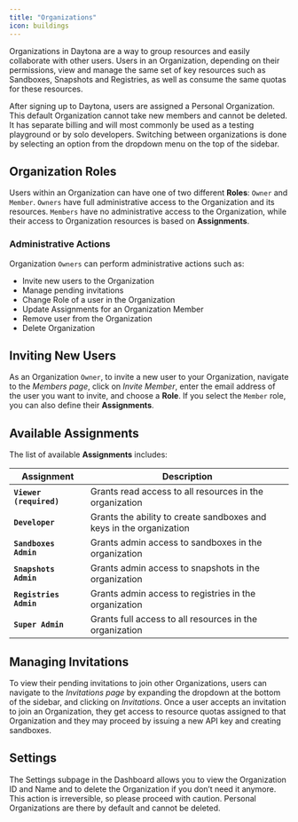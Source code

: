 ```yaml
---
title: "Organizations"
icon: buildings
---
```


Organizations in Daytona are a way to group resources and easily collaborate with other users. Users in an Organization, depending on their permissions, view and manage the same set of key resources such as Sandboxes, Snapshots and Registries, as well as consume the same quotas for these resources.

After signing up to Daytona, users are assigned a Personal Organization. This default Organization cannot take new members and cannot be deleted. It has separate billing and will most commonly be used as a testing playground or by solo developers. Switching between organizations is done by selecting an option from the dropdown menu on the top of the sidebar.

## Organization Roles

Users within an Organization can have one of two different **Roles**: `Owner` and `Member`. `Owners` have full administrative access to the Organization and its resources. `Members` have no administrative access to the Organization, while their access to Organization resources is based on **Assignments**.

### Administrative Actions

Organization `Owners` can perform administrative actions such as:

* Invite new users to the Organization
* Manage pending invitations
* Change Role of a user in the Organization
* Update Assignments for an Organization Member
* Remove user from the Organization
* Delete Organization

## Inviting New Users

As an Organization `Owner`, to invite a new user to your Organization, navigate to the *Members page*, click on *Invite Member*, enter the email address of the user you want to invite, and choose a **Role**. If you select the `Member` role, you can also define their **Assignments**.

## Available Assignments

The list of available **Assignments** includes:

| Assignment              | Description                                                         |
| ----------------------- | ------------------------------------------------------------------- |
| **`Viewer (required)`** | Grants read access to all resources in the organization             |
| **`Developer`**         | Grants the ability to create sandboxes and keys in the organization |
| **`Sandboxes Admin`**   | Grants admin access to sandboxes in the organization                |
| **`Snapshots Admin`**   | Grants admin access to snapshots in the organization                |
| **`Registries Admin`**  | Grants admin access to registries in the organization               |
| **`Super Admin`**       | Grants full access to all resources in the organization             |

## Managing Invitations

To view their pending invitations to join other Organizations, users can navigate to the *Invitations page* by expanding the dropdown at the bottom of the sidebar, and clicking on *Invitations*. Once a user accepts an invitation to join an Organization, they get access to resource quotas assigned to that Organization and they may proceed by issuing a new API key and creating sandboxes.

## Settings

The Settings subpage in the Dashboard allows you to view the Organization ID and Name and to delete the Organization if you don’t need it anymore. This action is irreversible, so please proceed with caution. Personal Organizations are there by default and cannot be deleted.